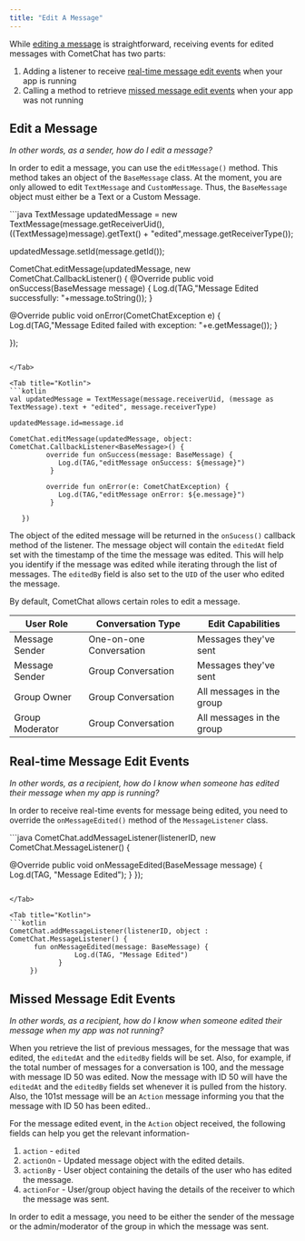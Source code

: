 ```yaml
---
title: "Edit A Message"
---
```




While [editing a message](/docs/sdk/android/2.0/edit-message#edit-a-message) is straightforward, receiving events for edited messages with CometChat has two parts:

1. Adding a listener to receive [real-time message edit events](/docs/sdk/android/2.0/edit-message#real-time-message-edit-events) when your app is running
2. Calling a method to retrieve [missed message edit events](/docs/sdk/android/2.0/edit-message#missed-message-edit-events) when your app was not running

## Edit a Message

*In other words, as a sender, how do I edit a message?*

In order to edit a message, you can use the `editMessage()` method. This method takes an object of the `BaseMessage` class. At the moment, you are only allowed to edit `TextMessage` and `CustomMessage`. Thus, the `BaseMessage` object must either be a Text or a Custom Message.

<Tabs>
<Tab title="Java">
```java
TextMessage updatedMessage = new TextMessage(message.getReceiverUid(), ((TextMessage)message).getText() + "edited",message.getReceiverType());

 updatedMessage.setId(message.getId());

CometChat.editMessage(updatedMessage, new CometChat.CallbackListener<BaseMessage>() {
  @Override
    public void onSuccess(BaseMessage message) {
    Log.d(TAG,"Message Edited successfully: "+message.toString());
  }

  @Override
    public void onError(CometChatException e) {
    Log.d(TAG,"Message Edited failed with exception: "+e.getMessage());
  }

});
```

</Tab>

<Tab title="Kotlin">
```kotlin
val updatedMessage = TextMessage(message.receiverUid, (message as TextMessage).text + "edited", message.receiverType)

updatedMessage.id=message.id
  
CometChat.editMessage(updatedMessage, object: CometChat.CallbackListener<BaseMessage>() {
         override fun onSuccess(message: BaseMessage) {
            Log.d(TAG,"editMessage onSuccess: ${message}")
          }

         override fun onError(e: CometChatException) {
            Log.d(TAG,"editMessage onError: ${e.message}")
          }

   })
```

</Tab>

</Tabs>

The object of the edited message will be returned in the `onSucess()` callback method of the listener. The message object will contain the `editedAt` field set with the timestamp of the time the message was edited. This will help you identify if the message was edited while iterating through the list of messages. The `editedBy` field is also set to the `UID` of the user who edited the message.

By default, CometChat allows certain roles to edit a message.

| User Role       | Conversation Type       | Edit Capabilities         |
| --------------- | ----------------------- | ------------------------- |
| Message Sender  | One-on-one Conversation | Messages they've sent     |
| Message Sender  | Group Conversation      | Messages they've sent     |
| Group Owner     | Group Conversation      | All messages in the group |
| Group Moderator | Group Conversation      | All messages in the group |

## Real-time Message Edit Events

*In other words, as a recipient, how do I know when someone has edited their message when my app is running?*

In order to receive real-time events for message being edited, you need to override the `onMessageEdited()` method of the `MessageListener` class.

<Tabs>
<Tab title="Java">
```java
CometChat.addMessageListener(listenerID, new CometChat.MessageListener() {

@Override
  public void onMessageEdited(BaseMessage message) {
  Log.d(TAG, "Message Edited");
}
});
```

</Tab>

<Tab title="Kotlin">
```kotlin
CometChat.addMessageListener(listenerID, object : CometChat.MessageListener() {
      fun onMessageEdited(message: BaseMessage) {
                Log.d(TAG, "Message Edited")
            }
     })
```

</Tab>

</Tabs>

## Missed Message Edit Events

*In other words, as a recipient, how do I know when someone edited their message when my app was not running?*

When you retrieve the list of previous messages, for the message that was edited, the `editedAt` and the `editedBy` fields will be set. Also, for example, if the total number of messages for a conversation is 100, and the message with message ID 50 was edited. Now the message with ID 50 will have the `editedAt` and the `editedBy` fields set whenever it is pulled from the history. Also, the 101st message will be an `Action` message informing you that the message with ID 50 has been edited..

For the message edited event, in the `Action` object received, the following fields can help you get the relevant information-

1. `action` - `edited`
2. `actionOn` - Updated message object with the edited details.
3. `actionBy` - User object containing the details of the user who has edited the message.
4. `actionFor` - User/group object having the details of the receiver to which the message was sent.

<Note>

In order to edit a message, you need to be either the sender of the message or the admin/moderator of the group in which the message was sent.

</Note>
